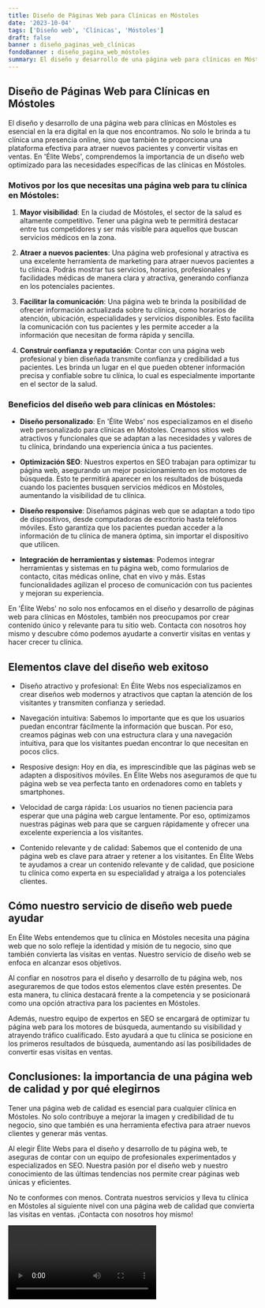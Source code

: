 ```yaml
---
title: Diseño de Páginas Web para Clínicas en Móstoles
date: '2023-10-04'
tags: ['Diseño web', 'Clínicas', 'Móstoles']
draft: false
banner : diseño_paginas_web_clínicas
fondoBanner : diseño_pagina_web_móstoles
summary: El diseño y desarrollo de una página web para clínicas en Móstoles es esencial en la era digital en la que nos encontramos. No solo le brinda a tu clínica una presencia online, sino que también te proporciona una plataforma efectiva para atraer nuevos pacientes y convertir visitas en ventas. En 'Élite Webs', comprendemos la importancia de un diseño web optimizado para las necesidades específicas de las clínicas en Móstoles.
---
```


## Diseño de Páginas Web para Clínicas en Móstoles

El diseño y desarrollo de una página web para clínicas en Móstoles es esencial en la era digital en la que nos encontramos. No solo le brinda a tu clínica una presencia online, sino que también te proporciona una plataforma efectiva para atraer nuevos pacientes y convertir visitas en ventas. En 'Élite Webs', comprendemos la importancia de un diseño web optimizado para las necesidades específicas de las clínicas en Móstoles.

### Motivos por los que necesitas una página web para tu clínica en Móstoles:

1. **Mayor visibilidad**: En la ciudad de Móstoles, el sector de la salud es altamente competitivo. Tener una página web te permitirá destacar entre tus competidores y ser más visible para aquellos que buscan servicios médicos en la zona.

2. **Atraer a nuevos pacientes**: Una página web profesional y atractiva es una excelente herramienta de marketing para atraer nuevos pacientes a tu clínica. Podrás mostrar tus servicios, horarios, profesionales y facilidades médicas de manera clara y atractiva, generando confianza en los potenciales pacientes.

3. **Facilitar la comunicación**: Una página web te brinda la posibilidad de ofrecer información actualizada sobre tu clínica, como horarios de atención, ubicación, especialidades y servicios disponibles. Esto facilita la comunicación con tus pacientes y les permite acceder a la información que necesitan de forma rápida y sencilla.

4. **Construir confianza y reputación**: Contar con una página web profesional y bien diseñada transmite confianza y credibilidad a tus pacientes. Les brinda un lugar en el que pueden obtener información precisa y confiable sobre tu clínica, lo cual es especialmente importante en el sector de la salud.

### Beneficios del diseño web para clínicas en Móstoles:

- **Diseño personalizado**: En 'Élite Webs' nos especializamos en el diseño web personalizado para clínicas en Móstoles. Creamos sitios web atractivos y funcionales que se adaptan a las necesidades y valores de tu clínica, brindando una experiencia única a tus pacientes.

- **Optimización SEO**: Nuestros expertos en SEO trabajan para optimizar tu página web, asegurando un mejor posicionamiento en los motores de búsqueda. Esto te permitirá aparecer en los resultados de búsqueda cuando los pacientes busquen servicios médicos en Móstoles, aumentando la visibilidad de tu clínica.

- **Diseño responsive**: Diseñamos páginas web que se adaptan a todo tipo de dispositivos, desde computadoras de escritorio hasta teléfonos móviles. Esto garantiza que los pacientes puedan acceder a la información de tu clínica de manera óptima, sin importar el dispositivo que utilicen.

- **Integración de herramientas y sistemas**: Podemos integrar herramientas y sistemas en tu página web, como formularios de contacto, citas médicas online, chat en vivo y más. Estas funcionalidades agilizan el proceso de comunicación con tus pacientes y mejoran su experiencia.

En 'Élite Webs' no solo nos enfocamos en el diseño y desarrollo de páginas web para clínicas en Móstoles, también nos preocupamos por crear contenido único y relevante para tu sitio web. Contacta con nosotros hoy mismo y descubre cómo podemos ayudarte a convertir visitas en ventas y hacer crecer tu clínica.

<GifSeo />

<Cta />

## Elementos clave del diseño web exitoso

- Diseño atractivo y profesional: En Élite Webs nos especializamos en crear diseños web modernos y atractivos que captan la atención de los visitantes y transmiten confianza y seriedad.

- Navegación intuitiva: Sabemos lo importante que es que los usuarios puedan encontrar fácilmente la información que buscan. Por eso, creamos páginas web con una estructura clara y una navegación intuitiva, para que los visitantes puedan encontrar lo que necesitan en pocos clics.

- Resposive design: Hoy en día, es imprescindible que las páginas web se adapten a dispositivos móviles. En Élite Webs nos aseguramos de que tu página web se vea perfecta tanto en ordenadores como en tablets y smartphones.

- Velocidad de carga rápida: Los usuarios no tienen paciencia para esperar que una página web cargue lentamente. Por eso, optimizamos nuestras páginas web para que se carguen rápidamente y ofrecer una excelente experiencia a los visitantes.

- Contenido relevante y de calidad: Sabemos que el contenido de una página web es clave para atraer y retener a los visitantes. En Élite Webs te ayudamos a crear un contenido relevante y de calidad, que posicione tu clínica como experta en su especialidad y atraiga a los potenciales clientes.

## Cómo nuestro servicio de diseño web puede ayudar

En Élite Webs entendemos que tu clínica en Móstoles necesita una página web que no solo refleje la identidad y misión de tu negocio, sino que también convierta las visitas en ventas. Nuestro servicio de diseño web se enfoca en alcanzar esos objetivos.

Al confiar en nosotros para el diseño y desarrollo de tu página web, nos aseguraremos de que todos estos elementos clave estén presentes. De esta manera, tu clínica destacará frente a la competencia y se posicionará como una opción atractiva para los pacientes en Móstoles.

Además, nuestro equipo de expertos en SEO se encargará de optimizar tu página web para los motores de búsqueda, aumentando su visibilidad y atrayendo tráfico cualificado. Esto ayudará a que tu clínica se posicione en los primeros resultados de búsqueda, aumentando así las posibilidades de convertir esas visitas en ventas.

## Conclusiones: la importancia de una página web de calidad y por qué elegirnos

Tener una página web de calidad es esencial para cualquier clínica en Móstoles. No solo contribuye a mejorar la imagen y credibilidad de tu negocio, sino que también es una herramienta efectiva para atraer nuevos clientes y generar más ventas.

Al elegir Élite Webs para el diseño y desarrollo de tu página web, te aseguras de contar con un equipo de profesionales experimentados y especializados en SEO. Nuestra pasión por el diseño web y nuestro conocimiento de las últimas tendencias nos permite crear páginas web únicas y eficientes.

No te conformes con menos. Contrata nuestros servicios y lleva tu clínica en Móstoles al siguiente nivel con una página web de calidad que convierta las visitas en ventas. ¡Contacta con nosotros hoy mismo!

<Video />

<CtaBot job='Clínicas' city='Móstoles'/>

<Gmaps query='Móstoles+españa+maps' />